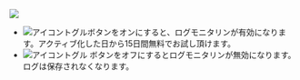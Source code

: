 ![](/img/log-start.png)

-   ![アイコン](/img/ic-toggle-on.svg)トグルボタンをオンにすると、ログモニタリンが有効になります。アクティブ化した日から15日間無料でお試し頂けます。
-   ![アイコン](/img/ic-toggle-off.svg)トグル ボタンをオフにするとログモニタリンが無効になります。ログは保存されなくなります。
